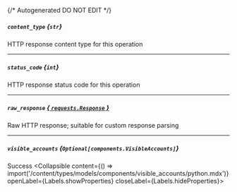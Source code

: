 {/* Autogenerated DO NOT EDIT  */}

##### `content_type` *{`str`}*
HTTP response content type for this operation

---
##### `status_code` *{`int`}*
HTTP response status code for this operation

---
##### `raw_response` [*{ `requests.Response` }*](https://requests.readthedocs.io/en/latest/api/#requests.Response)
Raw HTTP response; suitable for custom response parsing

---
##### `visible_accounts` *{`Optional[components.VisibleAccounts]`}*
Success
<Collapsible content={() => import('/content/types/models/components/visible_accounts/python.mdx')} openLabel={Labels.showProperties} closeLabel={Labels.hideProperties}>
</Collapsible>


